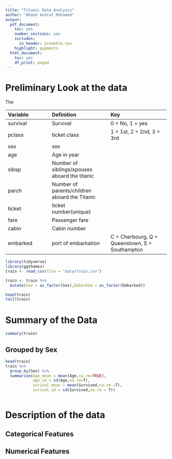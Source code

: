 ```yaml
---
title: "Titanic Data Analysis"
author: "Ahmed Ashraf Mohamed"
output:
  pdf_document: 
    toc: yes
    number_sections: yes
    includes:
      in_header: preamble.tex
    highlight: pygments
  html_document:
    toc: yes
    df_print: paged
---
```


# Preliminary Look at the data

The

| Variable | Definition                                    | Key                                            |
|:-------------------|:-------------------------|:-------------------------|
| survival | Survival                                      | 0 = No, 1 = yes                                |
| pclass   | ticket class                                  | 1 = 1st, 2 = 2nd, 3 = 3rd                      |
| sex      | sex                                           |                                                |
| age      | Age in year                                   |                                                |
| sibsp    | Number of siblings/spouses aboard the titanic |                                                |
| parch    | Number of parents/children aboard the Titanic |                                                |
| ticket   | ticket number(unique)                         |                                                |
| fare     | Passenger fare                                |                                                |
| cabin    | Cabin number                                  |                                                |
| embarked | port of embarkation                           | C = Cherbourg, Q = Queenstown, S = Southampton |

```r
library(tidyverse)
library(ggthemes)
train <- read_csv(file = "data/train.csv")

train <- train %>%
  mutate(Sex = as_factor(Sex),Embarked = as_factor(Embarked))

head(train)
tail(train)
```

# Summary of the Data

```r
summary(train)
```

## Grouped by Sex

```r
head(train)
train %>%
  group_by(Sex) %>%
  summarise(Age_mean = mean(Age,na.rm=TRUE),
            age_sd = sd(Age,na.rm=T),
            surival_mean = mean(Survived,na.rm =T),
            surival_sd = sd(Survived,na.rm = T))



```
# Description of the data
## Categorical Features
## Numerical Features